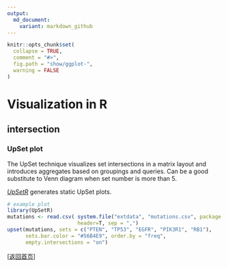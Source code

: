 ```yaml
---
output:
  md_document:
    variant: markdown_github
---
```


<!-- *.md is generated from *.Rmd. Please edit that file -->

```r
knitr::opts_chunk$set(
  collapse = TRUE,
  comment = "#>",
  fig.path = "show/ggplot-",
  warning = FALSE
)
```

# Visualization in R

## intersection

### UpSet plot

The UpSet technique visualizes set intersections in a matrix layout and introduces aggregates based on groupings and queries. Can be a good substitute to Venn diagram when set number is more than 5.

[*UpSetR*](https://github.com/hms-dbmi/UpSetR) generates static UpSet plots. 


```r

# example plot
library(UpSetR)
mutations <- read.csv( system.file("extdata", "mutations.csv", package = "UpSetR"), 
                       header=T, sep = ",")
upset(mutations, sets = c("PTEN", "TP53", "EGFR", "PIK3R1", "RB1"), 
      sets.bar.color = "#56B4E9", order.by = "freq", 
      empty.intersections = "on")

```

[[返回首页](../../README.md)]